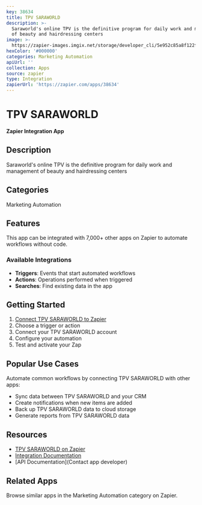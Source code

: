 ```yaml
---
key: 38634
title: TPV SARAWORLD
description: >-
  Saraworld's online TPV is the definitive program for daily work and management
  of beauty and hairdressing centers
image: >-
  https://zapier-images.imgix.net/storage/developer_cli/5e952c85a8f122f3886fa38c5622c7e8_2.png?auto=format%2Ccompress&ixlib=python-3.0.0&q=50
hexColor: '#000000'
categories: Marketing Automation
apiUrl: ''
collection: Apps
source: zapier
type: Integration
zapierUrl: 'https://zapier.com/apps/38634'
---
```

# TPV SARAWORLD

**Zapier Integration App**

## Description

Saraworld's online TPV is the definitive program for daily work and management of beauty and hairdressing centers

## Categories

Marketing Automation

## Features

This app can be integrated with 7,000+ other apps on Zapier to automate workflows without code.

### Available Integrations

- **Triggers**: Events that start automated workflows
- **Actions**: Operations performed when triggered
- **Searches**: Find existing data in the app

## Getting Started

1. [Connect TPV SARAWORLD to Zapier](https://zapier.com/apps/38634)
2. Choose a trigger or action
3. Connect your TPV SARAWORLD account
4. Configure your automation
5. Test and activate your Zap

## Popular Use Cases

Automate common workflows by connecting TPV SARAWORLD with other apps:

- Sync data between TPV SARAWORLD and your CRM
- Create notifications when new items are added
- Back up TPV SARAWORLD data to cloud storage
- Generate reports from TPV SARAWORLD data

## Resources

- [TPV SARAWORLD on Zapier](https://zapier.com/apps/38634)
- [Integration Documentation](https://zapier.com/apps/38634/integrations)
- [API Documentation](Contact app developer)

## Related Apps

Browse similar apps in the Marketing Automation category on Zapier.
